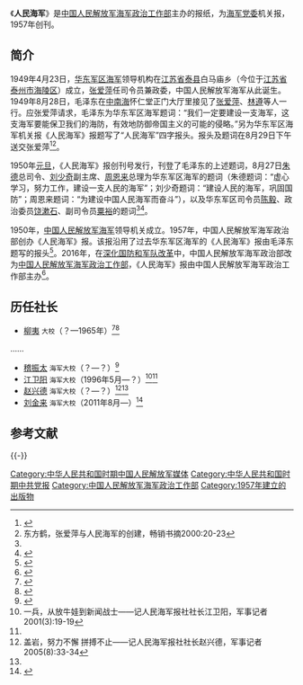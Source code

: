 {{Infobox PRCG
|color = navy
|机构名称 = 人民海军报社
|上级机构 = [[中国人民解放军海军政治工作部|中国人民解放军海军政治工作部]]
|机构类型 = 中国人民解放军海军政治工作部直属单位
|军事级别 = 
|标志1 = China Emblem PLA.svg
|标志1说明 = [[中国人民解放军军徽|中国人民解放军军徽]]
|职位1 = 社长
|人员1 = 
|衔级1 = 
|职位2 = 
|人员2 = 
|衔级2 = 
|职位3 =
|人员3 =
|职位4 =
|人员4 =
|地址1 = [[北京市|北京市]]
|成立时间 = 1957年
|a=
|b=
|c=
|d=
|E=
|e=
}}
《'''人民海军'''》是[[中国人民解放军海军政治工作部|中国人民解放军海军政治工作部]]主办的报纸，为[[中国共产党中国人民解放军海军委员会|海军党委]]机关报，1957年创刊。

==简介==
1949年4月23日，[[中国人民解放军东部战区海军|华东军区海军]]领导机构在[[江苏省|江苏省]][[泰县_(江苏省)|泰县]]白马庙乡（今位于[[江苏省|江苏省]][[泰州市|泰州市]][[海陵区|海陵区]]）成立，[[张爱萍|张爱萍]]任司令员兼政委，中国人民解放军海军从此诞生。1949年8月28日，毛泽东在[[中南海|中南海]]怀仁堂正门大厅里接见了[[张爱萍|张爱萍]]、[[林遵|林遵]]等人一行。应张爱萍请求，毛泽东为华东军区海军题词：“我们一定要建设一支海军，这支海军要能保卫我们的海防，有效地防御帝国主义的可能的侵略。”另为华东军区海军机关报《人民海军》报题写了“人民海军”四字报头。报头及题词在8月29日下午送交张爱萍<ref name=zhutuo>{{Cite web |url = http://news.xinhuanet.com/mil/2009-07/08/content_11674492.htm |title = 毛泽东对人民海军谆谆嘱托 |author =  |date = 2009-07-08 |publisher = 新华网 |language =  |accessdate =  |quote =  |archive-date = 2017-02-15 |archive-url = https://web.archive.org/web/20170215032412/http://news.xinhuanet.com/mil/2009-07/08/content_11674492.htm |dead-url = no }}</ref><ref>东方鹤，张爱萍与人民海军的创建，畅销书摘2000:20-23</ref>。

1950年[[元旦|元旦]]，《人民海军》报创刊号发行，刊登了毛泽东的上述题词，8月27日[[朱德|朱德]]总司令、[[刘少奇|刘少奇]]副主席、[[周恩来|周恩来]]总理为华东军区海军的题词（朱德题词：“虚心学习，努力工作，建设一支人民的海军”；刘少奇题词：“建设人民的海军，巩固国防”；周恩来题词：“为建设中国人民海军而奋斗”），以及华东军区司令员[[陈毅|陈毅]]、政治委员[[饶漱石|饶漱石]]、副司令员[[粟裕|粟裕]]的题词<ref name=zhutuo/><ref>{{Cite web  |url =http://mil.sohu.com/20160601/n452347458.shtml  |title =陆军机关报《人民陆军》问世 司令政委合写头条  |author =  |date =2016-06-01  |publisher =搜狐  |language =  |accessdate =  |quote =  |archive-date =2017-02-15  |archive-url =https://web.archive.org/web/20170215025002/http://mil.sohu.com/20160601/n452347458.shtml  |dead-url =yes  }}</ref>。

1950年，[[中国人民解放军海军|中国人民解放军海军]]领导机关成立。1957年，中国人民解放军海军政治部创办《人民海军》报。该报沿用了过去华东军区海军的《人民海军》报由毛泽东题写的报头<ref>{{Cite web |url = http://news.xinhuanet.com/newmedia/2007-03/01/content_5786306.htm |title =  人民海军报纪念创刊50周年|author =  |date =2007-03-01  |publisher = 新华网 |language =  |accessdate =  |quote =  }}</ref>。2016年，在[[深化国防和军队改革|深化国防和军队改革]]中，中国人民解放军海军政治部改为[[中国人民解放军海军政治工作部|中国人民解放军海军政治工作部]]，《人民海军》报由中国人民解放军海军政治工作部主办<ref>{{Cite web |url = http://news.ifeng.com/a/20160518/48793273_0.shtml |title = 海军后勤保障部原政委曹新元转任海军政治工作部副主任 |author =  |date = 2016-05-18 |publisher = 凤凰网 |language =  |accessdate =  |quote =  |archive-date = 2019-02-22 |archive-url = https://web.archive.org/web/20190222091643/http://news.ifeng.com/a/20160518/48793273_0.shtml |dead-url = no }}</ref>。

==历任社长==
*[[柳夷|柳夷]] <small>大校</small>（？—1965年）<ref>{{Cite web|url = http://lgbj.cixi.gov.cn/art/2012/6/28/art_54842_924178.html|title = 我所认识的柳夷|author = |date = 2012-06-28|publisher = 慈溪市委老干部局|language = |accessdate = |quote = |archive-url = https://web.archive.org/web/20130305035113/http://lgbj.cixi.gov.cn/art/2012/6/28/art_54842_924178.html|archive-date = 2013-03-05|dead-url = yes}}</ref><ref>{{Cite web|url = http://www.cixi.gov.cn/art/2008/1/30/art_14500_170500.html|title = 军中文将柳夷|author = |date = 2008-01-30|publisher = 慈溪政府网|language = |accessdate = |quote = |archive-url = https://web.archive.org/web/20170218070648/http://www.cixi.gov.cn/art/2008/1/30/art_14500_170500.html|archive-date = 2017-02-18|dead-url = yes}}</ref>
……
*[[稽振太|稽振太]] <small>海军大校</small>（？—？）<ref name=zhu> {{Cite book | author =朱学文  | title =美丽守望（朱学文新闻作品选） | location =  北京| publisher =中国青年出版社  | date =2012年  | pages =  | ISBN =  9787515311111| accessdate =  | url =  | language =  | quote =后记  }} </ref>
*[[江卫阳|江卫阳]] <small>海军大校</small>（1996年5月—？）<ref>一兵，从放牛娃到新闻战士——记人民海军报社社长江卫阳，军事记者2001(3):19-19</ref><ref name=zhu/>
*[[赵兴德|赵兴德]] <small>海军大校</small>（？—？）<ref>盖岩，努力不懈 拼搏不止——记人民海军报社社长赵兴德，军事记者2005(8):33-34</ref><ref name=zhu/>
*[[刘金来|刘金来]] <small>海军大校</small>（2011年8月—）<ref>{{Cite web |url = http://zwgk.cangzhou.gov.cn/cangzhou/yanshan/article5.jsp?infoId=385215"  |title =  人民海军报社社长刘金来大校回母校参观|author =  |date = 2015-04-15 |publisher =盐山县政府信息公开平台  |language =  |accessdate =  |quote =  }}</ref>

== 参考文献 ==
{{Reflist|32em}}

{{-}}
{{中国人民解放军海军}}
{{机关报}}

[[Category:中华人民共和国时期中国人民解放军媒体|Category:中华人民共和国时期中国人民解放军媒体]]
[[Category:中华人民共和国时期中共党报|Category:中华人民共和国时期中共党报]]
[[Category:中国人民解放军海军政治工作部|Category:中国人民解放军海军政治工作部]]
[[Category:1957年建立的出版物|Category:1957年建立的出版物]]